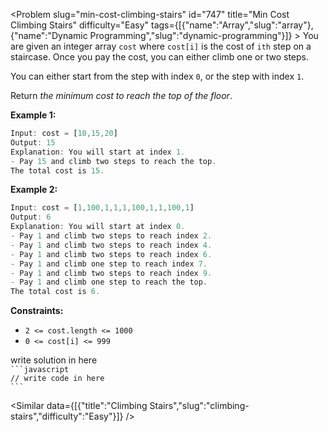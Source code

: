 
<Problem slug="min-cost-climbing-stairs" id="747" title="Min Cost Climbing Stairs" difficulty="Easy" tags={[{"name":"Array","slug":"array"},{"name":"Dynamic Programming","slug":"dynamic-programming"}]} >
    You are given an integer array `cost` where `cost[i]` is the cost of `ith` step on a staircase. Once you pay the cost, you can either climb one or two steps.

You can either start from the step with index `0`, or the step with index `1`.

Return _the minimum cost to reach the top of the floor_.

**Example 1:**

```javascript 
Input: cost = [10,15,20]
Output: 15
Explanation: You will start at index 1.
- Pay 15 and climb two steps to reach the top.
The total cost is 15.

```

**Example 2:**

```javascript 
Input: cost = [1,100,1,1,1,100,1,1,100,1]
Output: 6
Explanation: You will start at index 0.
- Pay 1 and climb two steps to reach index 2.
- Pay 1 and climb two steps to reach index 4.
- Pay 1 and climb two steps to reach index 6.
- Pay 1 and climb one step to reach index 7.
- Pay 1 and climb two steps to reach index 9.
- Pay 1 and climb one step to reach the top.
The total cost is 6.

```

**Constraints:**

*   `2 <= cost.length <= 1000`
*   `0 <= cost[i] <= 999`
</Problem >

<Solution>
write solution in here
</Solution>

<Code>
```javascript
// write code in here
```
</Code>

<Similar data={[{"title":"Climbing Stairs","slug":"climbing-stairs","difficulty":"Easy"}]} />
